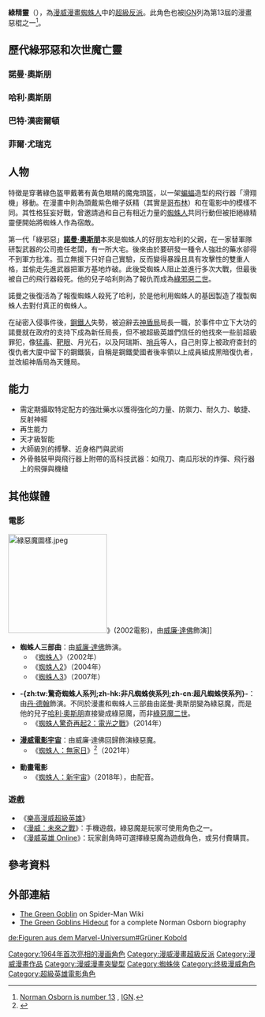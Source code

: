 {{About||傳說生物|哥布林}}
{{noteTA
|T=zh-cn:绿賊; zh-tw:綠精靈; zh-hk:綠哥林;
|G1=美国漫画
}}
{{Infobox comics character
|image          = [[File:Green_Goblin_(Norman_Osborn).jpg|250px]]
|caption        = 《雷霆特工隊 Vol 1》#120中的綠盗俠<br>由{{link-en|麥克·奧多托|Mike Deodato}}繪製
|character_name = 綠精靈<br>{{lang|en|Green Goblin}}
|full name      = 諾曼·維吉爾·奧斯本（Norman Virgil Osborn）
|publisher      = [[驚奇漫画|驚奇漫画]]
|debut          = 《The Amazing Spider-Man #14》（1964年7月）
|creators       = [[斯坦·李|斯坦·李]]
|aliases        = Goblin Lord、Overlord、Scrier、Iron Patriot
|supports       = <!--optional-->
|powers         = 
}}
'''綠精靈'''（{{lang-en|Green Goblin}}），為[[漫威漫畫|漫威漫畫]][[蜘蛛人|蜘蛛人]]中的[[超級反派|超級反派]]。此角色也被[[IGN|IGN]]列為第13屆的漫畫惡棍之一<ref>[http://comics.ign.com/top-100-villains/13.html Norman Osborn is number 13 ] {{webarchive|url=https://web.archive.org/web/20131021220521/http://comics.ign.com/top-100-villains/13.html |date=2013-10-21 }}, [[IGN|IGN]].</ref>。

== 歷代綠邪惡和次世魔亡靈 ==
=== 諾曼·奧斯朋 ===
{{main|諾曼·奧斯朋}}

=== 哈利·奧斯朋 ===
{{main|哈利·奧斯朋}}

=== 巴特·漢密爾頓 ===

=== 菲爾·尤瑞克 ===

== 人物 ==
特徵是穿著綠色盔甲戴著有黃色眼睛的魔鬼頭盔，以一架[[蝙蝠|蝙蝠]]造型的飛行器「滑翔機」移動。在漫畫中則為頭戴紫色帽子妖精（其實是[[哥布林|哥布林]]）和在電影中的模樣不同。其性格狂妄好戰，曾邀請過和自己有相近力量的[[蜘蛛人|蜘蛛人]]共同行動但被拒絕綠精靈便開始將蜘蛛人作為宿敵。

第一代「綠邪惡」'''[[諾曼·奧斯朋|諾曼·奧斯朋]]'''本來是蜘蛛人的好朋友哈利的父親，在一家替軍隊研製武器的公司擔任老闆，有一所大宅。後來由於要研發一種令人強壯的藥水卻得不到軍方批准。孤立無援下只好自己實驗，反而變得暴躁且具有攻擊性的雙重人格，並偷走先進武器把軍方基地炸破。此後受蜘蛛人阻止並進行多次大戰，但最後被自己的飛行器殺死。他的兒子哈利則為了報仇而成為[[綠邪惡二世|綠邪惡二世]]。

諾曼之後復活為了報復蜘蛛人殺死了哈利，於是他利用蜘蛛人的基因製造了複製蜘蛛人去對付真正的蜘蛛人。

在祕密入侵事件後，[[鋼鐵人|鋼鐵人]]失勢，被迫辭去[[神盾局|神盾局]]局長一職，於事件中立下大功的諾曼就在政府的支持下成為新任局長，但不被超級英雄們信任的他找來一些前超級罪犯，像[[猛毒|猛毒]]、[[靶眼_(漫威漫畫)|靶眼]]、月光石，以及阿瑞斯、[[哨兵_(漫畫)|哨兵]]等人，自己則穿上被政府查封的復仇者大廈中留下的鋼鐵裝，自稱是鋼鐵愛國者後率領以上成員組成黑暗復仇者，並改組神盾局為天錘局。

== 能力 ==
*需定期攝取特定配方的強壯藥水以獲得強化的力量、防禦力、耐久力、敏捷、反射神經
*再生能力
*天才級智能
*大師級別的搏擊、近身格鬥與武術
*外骨骼裝甲與飛行器上附帶的高科技武器：如飛刀、南瓜形狀的炸彈、飛行器上的飛彈與機槍

==其他媒體==
===電影===
[[File:綠惡魔圖樣.jpeg|200px]]》(2002電影)，由[[威廉·達佛|威廉·達佛]]飾演]]

*'''蜘蛛人三部曲'''：由[[威廉·達佛|威廉·達佛]]飾演。
**《[[蜘蛛人_(電影)|蜘蛛人]]》（2002年）
**《[[蜘蛛人2|蜘蛛人2]]》（2004年）
**《[[蜘蛛人3|蜘蛛人3]]》（2007年）

*'''-{zh:tw:驚奇蜘蛛人系列;zh-hk:非凡蜘蛛俠系列;zh-cn:超凡蜘蛛侠系列}-'''：由[[丹·德翰|丹·德翰]]飾演。不同於漫畫和蜘蛛人三部曲由諾曼·奧斯朋變為綠惡魔，而是他的兒子[[哈利·奧斯朋|哈利·奧斯朋]]直接變成綠惡魔，而非[[綠惡魔二世|綠惡魔二世]]。
**《[[蜘蛛人驚奇再起2：電光之戰|蜘蛛人驚奇再起2：電光之戰]]》（2014年）

*'''[[漫威電影宇宙|漫威電影宇宙]]'''：由威廉·達佛回歸飾演綠惡魔。
** 《[[蜘蛛人：無家日|蜘蛛人：無家日]]》<ref name="VarietyTrailer">{{Cite web |last=Donnelly |first=Matt |date=2021-08-23 |title=‘Spider-Man: No Way Home’ Trailer Officially Drops, Multiverse Villains Descend on Tom Holland |url=https://variety.com/2021/film/news/spider-man-no-way-home-trailer-leak-official-1234968950/ |url-status=live |archive-url=|archive-date=2021-08-23 |access-date=2021-08-23  |website=[[Variety_(magazine)|Variety]]}}</ref>（2021年）

*'''動畫電影'''
**《[[蜘蛛人：新宇宙|蜘蛛人：新宇宙]]》（2018年），由{{link-en|喬馬·塔昆|Jorma Taccone}}配音。

===遊戲=== 
*《[[樂高漫威超級英雄|樂高漫威超級英雄]]》
*《[[漫威：未來之戰|漫威：未來之戰]]》：手機遊戲，綠惡魔是玩家可使用角色之一。
*《[[漫威英雄_Online|漫威英雄 Online]]》：玩家創角時可選擇綠惡魔為遊戲角色，或另付費購買。

== 參考資料 ==
<div class="references-small">
<references/>
</div>

== 外部連結 ==
* [http://spiderman.wikia.com/wiki/Green_Goblin The Green Goblin] {{Wayback|url=http://spiderman.wikia.com/wiki/Green_Goblin |date=20121208143829 }} on Spider-Man Wiki
* [http://www.thegreengoblinshideout.com The Green Goblins Hideout] {{Wayback|url=http://www.thegreengoblinshideout.com/ |date=20200227163954 }} for a complete Norman Osborn biography

{{邪惡六人組}}
{{蜘蛛人登場角色}}

[[Category:1964年首次亮相的漫画角色|Category:1964年首次亮相的漫画角色]]
[[Category:漫威漫畫超級反派|Category:漫威漫畫超級反派]]
[[Category:漫威漫畫作品|Category:漫威漫畫作品]]
[[Category:漫威漫畫突變型|Category:漫威漫畫突變型]]
[[Category:蜘蛛俠|Category:蜘蛛俠]]
[[Category:终极漫威角色|Category:终极漫威角色]]
[[Category:超級英雄電影角色|Category:超級英雄電影角色]]
[[de:Figuren_aus_dem_Marvel-Universum#Grüner_Kobold|de:Figuren aus dem Marvel-Universum#Grüner Kobold]]